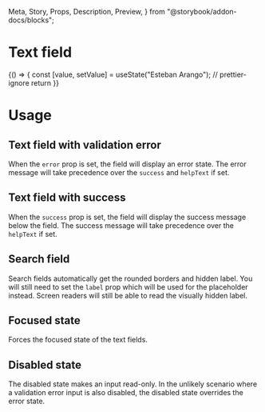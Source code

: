   Meta,
  Story,
  Props,
  Description,
  Preview,
} from "@storybook/addon-docs/blocks";

<Meta title="Forms/Text field" component={TextField} />

# Text field

<Description of={TextField} />

<Preview withToolbar>
  <Story name="Text field">
    {() => {
      const [value, setValue] = useState("Esteban Arango");
      // prettier-ignore
      return <TextField label="Name" required helpText="Help me out" value={value} onChange={setValue} />
    }}
  </Story>
</Preview>

<Props of={TextField} />

# Usage

## Text field with validation error

When the `error` prop is set, the field will display an error state. The error message
will take precedence over the `success` and `helpText` if set.

<Preview>
  <Story name="Text field with validation error">
    <TextField
      label="Name"
      error="Name can't be empty"
      success="Saved" // not shown
      helpText="Help me out" // not shown
      required
    />
  </Story>
</Preview>

## Text field with success

When the `success` prop is set, the field will display the success message below the
field. The success message will take precedence over the `helpText` if set.

<Preview>
  <Story name="Text field with success">
    <TextField
      label="Name"
      success="Saved"
      helpText="Help me out" // not shown
    />
  </Story>
</Preview>

## Search field

Search fields automatically get the rounded borders and hidden label. You will still need
to set the `label` prop which will be used for the placeholder instead. Screen readers
will still be able to read the visually hidden label.

<Preview>
  <Story name="Search field">
    <TextField type="search" label="Search" />
  </Story>
</Preview>

## Focused state

Forces the focused state of the text fields.

<Preview>
  <Story name="Focused">
    <div className="flex flex-col justify-around h-56">
      <TextField label="Name" focused />
      <TextField label="Name" error="Bad news" focused />
      <TextField type="search" label="Search" focused />
    </div>
  </Story>
</Preview>

## Disabled state

The disabled state makes an input read-only. In the unlikely scenario where a validation
error input is also disabled, the disabled state overrides the error state.

<Preview>
  <Story name="Disabled">
    <div className="flex flex-col justify-around h-56">
      <TextField
        label="Input with a value"
        value="Hello, world"
        focused
        disabled
      />
      <TextField
        label="Username (with error)"
        error="Username can't be empty"
        helpText="Choose a unique username"
        disabled
      />
      <TextField type="search" label="Search" disabled />
    </div>
  </Story>
</Preview>
